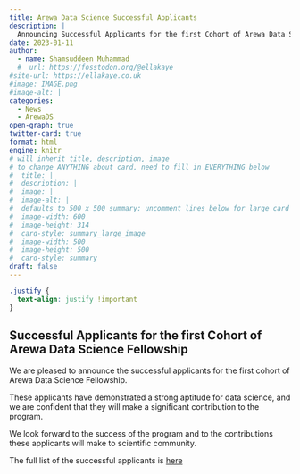 ```yaml
---
title: Arewa Data Science Successful Applicants
description: |
  Announcing Successful Applicants for the first Cohort of Arewa Data Science 
date: 2023-01-11
author: 
  - name: Shamsuddeen Muhammad
  #  url: https://fosstodon.org/@ellakaye
#site-url: https://ellakaye.co.uk
#image: IMAGE.png
#image-alt: |
categories:
  - News
  - ArewaDS
open-graph: true
twitter-card: true
format: html
engine: knitr
# will inherit title, description, image
# to change ANYTHING about card, need to fill in EVERYTHING below
#  title: |
#  description: |
#  image: |
#  image-alt: |
#  defaults to 500 x 500 summary: uncomment lines below for large card
#  image-width: 600 
#  image-height: 314
#  card-style: summary_large_image 
#  image-width: 500
#  image-height: 500
#  card-style: summary
draft: false
---
```


```css
.justify {
  text-align: justify !important
}
```

::: {.justify}

# Successful Applicants for the first Cohort of Arewa Data Science Fellowship

We are pleased to announce the successful applicants for the first cohort of Arewa Data Science Fellowship. 

These applicants have demonstrated a strong aptitude for data science, and we are confident that they will make a significant contribution to the program.

We look forward to the success of the program and to the contributions these applicants will make to scientific community. 

The full list of the successful applicants is [here](https://arewadatascience.github.io/fellows.html)

:::